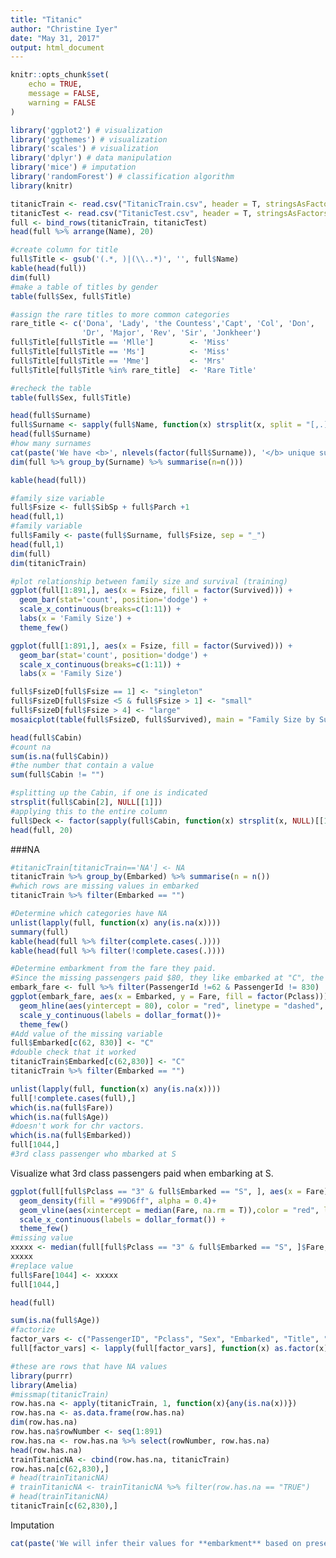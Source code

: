 ```yaml
---
title: "Titanic"
author: "Christine Iyer"
date: "May 31, 2017"
output: html_document
---
```


```r
knitr::opts_chunk$set(
	echo = TRUE,
	message = FALSE,
	warning = FALSE
)
```

```r
library('ggplot2') # visualization
library('ggthemes') # visualization
library('scales') # visualization
library('dplyr') # data manipulation
library('mice') # imputation
library('randomForest') # classification algorithm
library(knitr)

```

```r
titanicTrain <- read.csv("TitanicTrain.csv", header = T, stringsAsFactors = F, na.strings=c("NA", "NULL"))
titanicTest <- read.csv("TitanicTest.csv", header = T, stringsAsFactors = F)
full <- bind_rows(titanicTrain, titanicTest)
head(full %>% arrange(Name), 20)
```

```r
#create column for title
full$Title <- gsub('(.*, )|(\\..*)', '', full$Name)
kable(head(full))
dim(full)
#make a table of titles by gender
table(full$Sex, full$Title)
```

```r
#assign the rare titles to more common categories
rare_title <- c('Dona', 'Lady', 'the Countess','Capt', 'Col', 'Don', 
                'Dr', 'Major', 'Rev', 'Sir', 'Jonkheer')
full$Title[full$Title == 'Mlle']        <- 'Miss' 
full$Title[full$Title == 'Ms']          <- 'Miss'
full$Title[full$Title == 'Mme']         <- 'Mrs' 
full$Title[full$Title %in% rare_title]  <- 'Rare Title'
```

```r
#recheck the table
table(full$Sex, full$Title)
```

```r
head(full$Surname)
full$Surname <- sapply(full$Name, function(x) strsplit(x, split = "[,.]")[[1]][1])
head(full$Surname)
#how many surnames
cat(paste('We have <b>', nlevels(factor(full$Surname)), '</b> unique surnames. I would be interested to infer ethnicity based on surname --- another time.'))
dim(full %>% group_by(Surname) %>% summarise(n=n()))

kable(head(full))
```

```r
#family size variable
full$Fsize <- full$SibSp + full$Parch +1
head(full,1)
#family variable
full$Family <- paste(full$Surname, full$Fsize, sep = "_")
head(full,1)
dim(full)
dim(titanicTrain)
```

```r
#plot relationship between family size and survival (training)
ggplot(full[1:891,], aes(x = Fsize, fill = factor(Survived))) +
  geom_bar(stat='count', position='dodge') +
  scale_x_continuous(breaks=c(1:11)) +
  labs(x = 'Family Size') +
  theme_few()

```

```r
ggplot(full[1:891,], aes(x = Fsize, fill = factor(Survived))) +
  geom_bar(stat='count', position='dodge') +
  scale_x_continuous(breaks=c(1:11)) +
  labs(x = 'Family Size')
```


```r
full$FsizeD[full$Fsize == 1] <- "singleton"
full$FsizeD[full$Fsize <5 & full$Fsize > 1] <- "small"
full$FsizeD[full$Fsize > 4] <- "large"
mosaicplot(table(full$FsizeD, full$Survived), main = "Family Size by Survival", shade = T)
```

```r
head(full$Cabin)
#count na 
sum(is.na(full$Cabin))
#the number that contain a value
sum(full$Cabin != "")
```

```r
#splitting up the Cabin, if one is indicated
strsplit(full$Cabin[2], NULL[[1]])
#applying this to the entire column
full$Deck <- factor(sapply(full$Cabin, function(x) strsplit(x, NULL)[[1]][1]))
head(full, 20)

```

###NA

```r
#titanicTrain[titanicTrain=='NA'] <- NA
titanicTrain %>% group_by(Embarked) %>% summarise(n = n())
#which rows are missing values in embarked
titanicTrain %>% filter(Embarked == "")

#Determine which categories have NA
unlist(lapply(full, function(x) any(is.na(x))))
summary(full)
kable(head(full %>% filter(complete.cases(.))))
kable(head(full %>% filter(!complete.cases(.))))

```


```r
#Determine embarkment from the fare they paid. 
#Since the missing passengers paid $80, they like embarked at "C", the median price. 
embark_fare <- full %>% filter(PassengerId !=62 & PassengerId != 830)
ggplot(embark_fare, aes(x = Embarked, y = Fare, fill = factor(Pclass))) + geom_boxplot() + 
  geom_hline(aes(yintercept = 80), color = "red", linetype = "dashed", lwd = 2) + 
  scale_y_continuous(labels = dollar_format())+
  theme_few()
#Add value of the missing variable
full$Embarked[c(62, 830)] <- "C"
#double check that it worked
titanicTrain$Embarked[c(62,830)] <- "C"
titanicTrain %>% filter(Embarked == "")
```


```r
unlist(lapply(full, function(x) any(is.na(x))))
full[!complete.cases(full),]
which(is.na(full$Fare))
which(is.na(full$Age))
#doesn't work for chr vactors.
which(is.na(full$Embarked))
full[1044,]
#3rd class passenger who mbarked at S
```

Visualize what 3rd class passengers paid when embarking at S.


```r
ggplot(full[full$Pclass == "3" & full$Embarked == "S", ], aes(x = Fare)) +
  geom_density(fill = "#99D6ff", alpha = 0.4)+
  geom_vline(aes(xintercept = median(Fare, na.rm = T)),color = "red", linetype = "dashed", lwd = 1)+
  scale_x_continuous(labels = dollar_format()) + 
  theme_few()
#missing value
xxxxx <- median(full[full$Pclass == "3" & full$Embarked == "S", ]$Fare, na.rm = T)
xxxxx
#replace value
full$Fare[1044] <- xxxxx
full[1044,]
```

```r
head(full)
```


```r
sum(is.na(full$Age))
#factorize
factor_vars <- c("PassengerID", "Pclass", "Sex", "Embarked", "Title", "Surname", "Family", "FsizeD")
full[factor_vars] <- lapply(full[factor_vars], function(x) as.factor(x))

```

```r

#these are rows that have NA values
library(purrr)
library(Amelia)
#missmap(titanicTrain)
row.has.na <- apply(titanicTrain, 1, function(x){any(is.na(x))})
row.has.na <- as.data.frame(row.has.na)
dim(row.has.na)
row.has.na$rowNumber <- seq(1:891)
row.has.na <- row.has.na %>% select(rowNumber, row.has.na)
head(row.has.na)
trainTitanicNA <- cbind(row.has.na, titanicTrain)
row.has.na[c(62,830),]
# head(trainTitanicNA)
# trainTitanicNA <- trainTitanicNA %>% filter(row.has.na == "TRUE")
# head(trainTitanicNA)
titanicTrain[c(62,830),]


```

Imputation

```r
cat(paste('We will infer their values for **embarkment** based on present data that we can imagine may be relevant: **passenger class** and **fare**. We see that they paid<b> $', full[c(62, 830), 'Fare'][[1]][1], '</b>and<b> $', full[c(62, 830), 'Fare'][[1]][2], '</b>respectively and their classes are<b>', full[c(62, 830), 'Pclass'][[1]][1], '</b>and<b>', full[c(62, 830), 'Pclass'][[1]][2], '</b>. So from where did they embark?'))
```

